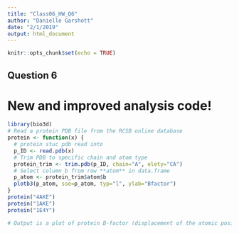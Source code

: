```yaml
---
title: "Class06_HW_Q6"
author: "Danielle Garshott"
date: "2/1/2019"
output: html_document
---
```


```r
knitr::opts_chunk$set(echo = TRUE)
```

## Question 6

# New and improved analysis code!

```r
library(bio3d)
# Read a protein PDB file from the RCSB online database
protein <- function(x) {
  # protein stuc pdb read into
  p_ID <- read.pdb(x) 
  # Trim PDB to specific chain and atom type
  protein_trim <- trim.pdb(p_ID, chain="A", elety="CA")
  # Select column b from row **atom** in data.frame
  p_atom <- protein_trim$atom$b
  plotb3(p_atom, sse=p_atom, typ="l", ylab="Bfactor")
}
protein("4AKE")
protein("1AKE")
protein("1E4Y")

# Output is a plot of protein B-factor (displacement of the atomic position from an average value) at a given residue within the protein structure. 
```



